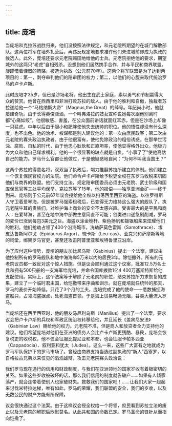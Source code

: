 ```yaml
---
---
---
```

title: 庞培
---




当庞培和克拉苏战胜归来，他们没按照法律规定，和元老院所期望的在城门解散部队。这两位将军在墙外扎营后，再违反规定地要求准许他们未进城前即成为执政的候选人。此外，庞培还要求元老院赐田地给他的士兵。元老院拒绝他的要求，期望城外的这两只“老虎”自相残杀。没想到他们居然携手合作，并与平民和商界联盟，旋即借着慷慨的贿赂，被选为执政（公元前70年）。这两个将军联盟是为了达到两项目的：第一，剥夺审判他们的陪审团的权力；第二，以他们的心腹来取代统治罗马的卢卡卢斯。

此时庞培才35岁，但已是沙场老将。他出生在武士家庭，素以勇气和节制赢得大众的赞赏。他曾在西西里和非洲打败苏拉的敌人。由于他的胜利和自傲，独裁者苏拉遂给他一个“马格纳斯大帝”（Magnus,the Great）的绰号。年纪尚小时，他就屡建奇功。由于长得英俊潇洒，一个叫弗洛拉的妓女宣称说她每次跟他别离时都“心痛如绞”。他很敏感、害羞，在公众面前讲话就面红耳赤，但是在沙场上却像一只猛虎。中年以后由于胆小和肥胖使他失去统帅的职位。他的悟性却没有什么深度，也不出色。他的治术、权谋都是别人建议他的：第一次由庶民政客；第二次由元老院的寡头政治执政者。由于他很富有，使他免除政治的粗俗诱惑。在那举世污浊、腐败、自私的时代，由于他忠心耿耿和正直坦率，使他显得格外出众。他极力为大众和他自己谋求福利。他的一个很显著的缺点就是自负，“小事了了”使他高估自己的能力。罗马什么官都让他做过，于是他疑惑地自问：“为何不叫我当国王？”

这两个苏拉的得意名将，双双当了执政后，竭力推翻苏拉所建立的体制。他们建立一个恢复保民官权力的法院。他们命令卢卡卢斯给予税吏全权在东罗马收税来巩固他们与商界的联盟。他们支持立法，规定陪审团委员必须由元老院、武士阶级和国库保民官等三处平均保举。克拉苏等了15年，他的报偿——独享亚洲金矿——终于到来。庞培则于公元前67年议会授给他全权以扫荡西里西亚的海盗。以往罗得斯人守卫着爱琴海，但是被罗马强索租税后，已变得无力维持这么强大的舰队了。执元老院牛耳的贵族们，对维护海上商业的安全不太感兴趣。受害最大的是平民和商人：在爱琴海，甚至在地中海中部做生意简直不可能；谷类进口遂急剧削减，罗马的麦价已涨到每包3美元之巨。海盗以涂金桅杆、紫色扬帆和镀银船桨来炫耀他们的胜利。他们抢劫占领了400个沿海城市，洗劫萨莫色雷斯（Samothrace）、埃皮达鲁斯阿尔戈（Epidaurus Argor）、琉卡斯（Leu-cas）、亚克兴和萨摩斯等地的祠堂，绑架罗马官吏，甚至还攻击阿普里亚和埃特鲁里亚沿岸。

为了应付这种情势，庞培的朋友加比尼乌斯（Gabinius）提出一个法案，建议由他控制所有的罗马舰队和地中海海岸5万米以内的居民3年。除恺撒外，所有的元老院议员都一致反对这个惊人措施。但是议会顺利通过这个议案，批准12.5万名士兵和拥有500只船的一支海军给庞培，并命令国库拨款1亿4 400万塞斯特斯给他支配使用。实际上，这个法案等于解除了元老院的职位，结束苏拉所力求恢复的成果，建立了一个临时君主国，给恺撒带来序曲和训示。就在庞培就任统帅的那天，罗马的麦价开始降低。只花了3个月的工夫，庞培完成了他的使命——悉数捕捉海盗船只，占领海盗据点，处死海盗首领。于是海上贸易畅通无阻，谷类大量流入罗马。

当庞培还在西里西亚时，他的朋友马尼利乌斯（Manilius）提出了一个法案，要求议会把卢卡卢斯的兵权和军政区统治权转移给他，并且延长《盖宾尼安法》（Gabinian Law）赐给他的权力。元老院不准，但是商人和放贷者全力支持他的建议。他们希望庞培对他们在亚洲的债务人会比卢卡卢斯更残酷、暴戾，庞培会恢复税吏的收税权，他不仅会征服比提尼亚和本都，也会征服卡帕多西亚（Cappadocia）、叙利亚和犹太（Judea）。这么一来，这些广大富有之地就成为罗马军队保护下的罗马市场了。曾经由商界支持当选过副执政的“新人”西塞罗，以自格拉古兄弟以来仅见的滔滔雄辩，攻击元老院寡头政治说：

我们罗马现在通行的信用和财政制度，与我们在亚洲领地的国家岁收有着极密切的关系。如果这些岁收被破坏的话，那么我们信用的制度就告破产……如果有人倾家荡产，就会连带着使别人也家破财失。救救我们的国家吧！……让我们大家一起起来讨伐米特拉达梯，唯有如此，罗马的荣耀，我们联盟的安全，我们的岁收，以及无数公民的财产方能有所保障。



议会很快通过这个法案。由于这样议会授全权给一个将领，庶民看到苏拉立法的废止以及元老院的解职后欣慰莫名。从此共和国的命数已定。罗马革命的锋针从而指向恺撒了。